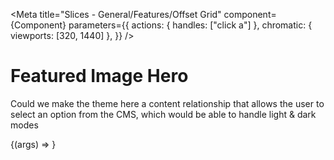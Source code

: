 
<Meta
  title="Slices - General/Features/Offset Grid"
  component={Component}
  parameters={{
    actions: { handles: ["click a"] },
    chromatic: { viewports: [320, 1440] },
  }}
/>

# Featured Image Hero

Could we make the theme here a content relationship that allows the user to select an option from the CMS, which would be able to handle light & dark modes

<Preview withToolbar>
  <Story name="Offset Grid" args={mocks}>
    {(args) => <Component {...args} />}
  </Story>
  <div />
</Preview>

<ArgsTable story="Offset Grid" />
